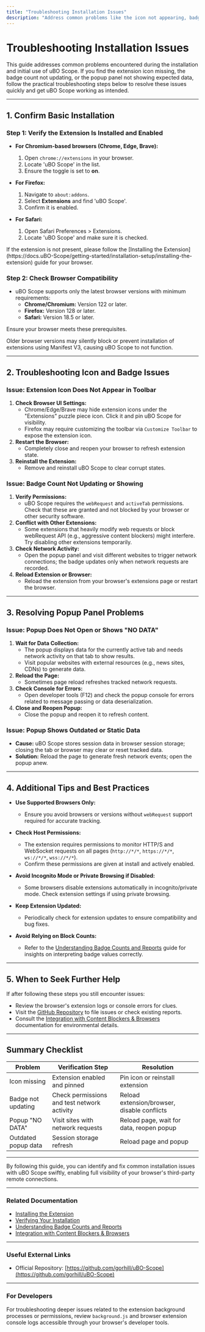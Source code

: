 ```yaml
---
title: "Troubleshooting Installation Issues"
description: "Address common problems like the icon not appearing, badge not updating, or popup not displaying expected data. Provide actionable steps to resolve these issues quickly."
---
```


# Troubleshooting Installation Issues

This guide addresses common problems encountered during the installation and initial use of uBO Scope. If you find the extension icon missing, the badge count not updating, or the popup panel not showing expected data, follow the practical troubleshooting steps below to resolve these issues quickly and get uBO Scope working as intended.

---

## 1. Confirm Basic Installation

### Step 1: Verify the Extension Is Installed and Enabled
- **For Chromium-based browsers (Chrome, Edge, Brave):**
  1. Open `chrome://extensions` in your browser.
  2. Locate 'uBO Scope' in the list.
  3. Ensure the toggle is set to **on**.

- **For Firefox:**
  1. Navigate to `about:addons`.
  2. Select **Extensions** and find 'uBO Scope'.
  3. Confirm it is enabled.

- **For Safari:**
  1. Open Safari Preferences > Extensions.
  2. Locate 'uBO Scope' and make sure it is checked.

<Tip>
If the extension is not present, please follow the [Installing the Extension](https://docs.uBO-Scope/getting-started/installation-setup/installing-the-extension) guide for your browser.
</Tip>

### Step 2: Check Browser Compatibility

- uBO Scope supports only the latest browser versions with minimum requirements:
  - **Chrome/Chromium:** Version 122 or later.
  - **Firefox:** Version 128 or later.
  - **Safari:** Version 18.5 or later.

Ensure your browser meets these prerequisites.

<Tip>
Older browser versions may silently block or prevent installation of extensions using Manifest V3, causing uBO Scope to not function.
</Tip>

---

## 2. Troubleshooting Icon and Badge Issues

### Issue: Extension Icon Does Not Appear in Toolbar

1. **Check Browser UI Settings:**
   - Chrome/Edge/Brave may hide extension icons under the "Extensions" puzzle piece icon. Click it and pin uBO Scope for visibility.
   - Firefox may require customizing the toolbar via `Customize Toolbar` to expose the extension icon.
2. **Restart the Browser:**
   - Completely close and reopen your browser to refresh extension state.
3. **Reinstall the Extension:**
   - Remove and reinstall uBO Scope to clear corrupt states.

### Issue: Badge Count Not Updating or Showing

1. **Verify Permissions:**
   - uBO Scope requires the `webRequest` and `activeTab` permissions. Check that these are granted and not blocked by your browser or other security software.
2. **Conflict with Other Extensions:**
   - Some extensions that heavily modify web requests or block webRequest API (e.g., aggressive content blockers) might interfere. Try disabling other extensions temporarily.
3. **Check Network Activity:**
   - Open the popup panel and visit different websites to trigger network connections; the badge updates only when network requests are recorded.
4. **Reload Extension or Browser:**
   - Reload the extension from your browser's extensions page or restart the browser.

---

## 3. Resolving Popup Panel Problems

### Issue: Popup Does Not Open or Shows "NO DATA"

1. **Wait for Data Collection:**
   - The popup displays data for the currently active tab and needs network activity on that tab to show results.
   - Visit popular websites with external resources (e.g., news sites, CDNs) to generate data.
2. **Reload the Page:**
   - Sometimes page reload refreshes tracked network requests.
3. **Check Console for Errors:**
   - Open developer tools (F12) and check the popup console for errors related to message passing or data deserialization.
4. **Close and Reopen Popup:**
   - Close the popup and reopen it to refresh content.

### Issue: Popup Shows Outdated or Static Data

- **Cause:** uBO Scope stores session data in browser session storage; closing the tab or browser may clear or reset tracked data.
- **Solution:** Reload the page to generate fresh network events; open the popup anew.

---

## 4. Additional Tips and Best Practices

- **Use Supported Browsers Only:**
  - Ensure you avoid browsers or versions without `webRequest` support required for accurate tracking.

- **Check Host Permissions:**
  - The extension requires permissions to monitor HTTP/S and WebSocket requests on all pages (`http://*/*`, `https://*/*`, `ws://*/*`, `wss://*/*`).
  - Confirm these permissions are given at install and actively enabled.

- **Avoid Incognito Mode or Private Browsing if Disabled:**
  - Some browsers disable extensions automatically in incognito/private mode. Check extension settings if using private browsing.

- **Keep Extension Updated:**
  - Periodically check for extension updates to ensure compatibility and bug fixes.

- **Avoid Relying on Block Counts:**
  - Refer to the [Understanding Badge Counts and Reports](https://docs.uBO-Scope/getting-started/introduction-overview/understanding-badge-and-reports) guide for insights on interpreting badge values correctly.

---

## 5. When to Seek Further Help

If after following these steps you still encounter issues:

- Review the browser's extension logs or console errors for clues.
- Visit the [GitHub Repository](https://github.com/gorhill/uBO-Scope) to file issues or check existing reports.
- Consult the [Integration with Content Blockers & Browsers](https://docs.uBO-Scope/overview/integration-context/ecosystem-integration) documentation for environmental details.

---

## Summary Checklist

| Problem | Verification Step | Resolution |
| --- | --- | --- |
| Icon missing | Extension enabled and pinned | Pin icon or reinstall extension |
| Badge not updating | Check permissions and test network activity | Reload extension/browser, disable conflicts |
| Popup "NO DATA" | Visit sites with network requests | Reload page, wait for data, reopen popup |
| Outdated popup data | Session storage refresh | Reload page and popup |

---

By following this guide, you can identify and fix common installation issues with uBO Scope swiftly, enabling full visibility of your browser's third-party remote connections.

---

### Related Documentation
- [Installing the Extension](https://docs.uBO-Scope/getting-started/installation-setup/installing-the-extension)
- [Verifying Your Installation](https://docs.uBO-Scope/getting-started/installation-setup/verifying-installation)
- [Understanding Badge Counts and Reports](https://docs.uBO-Scope/getting-started/introduction-overview/understanding-badge-and-reports)
- [Integration with Content Blockers & Browsers](https://docs.uBO-Scope/overview/integration-context/ecosystem-integration)

---

### Useful External Links
- Official Repository: [https://github.com/gorhill/uBO-Scope](https://github.com/gorhill/uBO-Scope)

---

### For Developers
For troubleshooting deeper issues related to the extension background processes or permissions, review `background.js` and browser extension console logs accessible through your browser's developer tools.